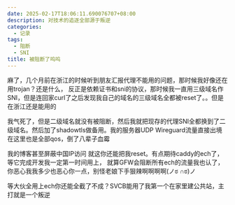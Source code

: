 ```yaml
---
date: 2025-02-17T18:06:11.690076707+08:00
description: 对技术的追逐全部源于叛逆
categories:
  - 记录
tags:
  - 阻断
  - SNI
title: 被阻断了呜呜
---
```


麻了，几个月前在浙江的时候听到朋友汇报代理不能用的问题，那时候我好像还在用trojan？还是什么，
反正是依赖证书和sni的协议，那时候我一直用三级域名作SNI，但是连回家curl了之后发现我自己的域名的三级域名全都被reset了。。但是在浙江还是能用的

我气死了，但是二级域名就没有被阻断，然后我就把现存的代理SNI全都换到了二级域名。然后加了shadowtls做备用。我的服务器UDP Wireguard流量直接出境在这里也是全部qos，倒了八辈子血霉

我的博客甚至屏蔽中国IP访问 就这你还能把我reset。有点期待caddy的ech了，等它完成开发我一定第一时间用上，
就算GFW会阻断所有ech的流量我也认了，你恶心我我多少也恶心你一点，别怪老娘下手狠辣啊啊啊啊(ノಠ ∩ಠ)ノ

等大伙全用上ech你还能全截了不成？SVCB能用了我第一个在家里建公共站，主打就是一个叛逆
